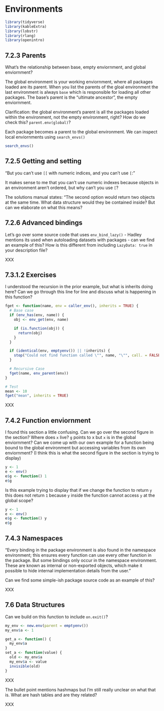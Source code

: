 # Environments

```r
library(tidyverse)
library(kableExtra)
library(lobstr)
library(rlang)
library(openintro)
```


## 7.2.3 Parents {-}

:::question
What's the relationship between base, empty enviornment, and global enviornment?
:::

The global environment is your working enviornment, where all packages loaded are its parent. When you list the parents of the gloal environment the last environment is always `base` which is responsible for loading all other packages. The base's parent is the "ultimate ancestor", the empty enviornment.


:::question
Clarification: the global environment's parent is all the packages loaded within the environment, not the empty environment, right? How do we check this? `parent.env(global)`?
:::

Each package becomes a parent to the global environment. We can inspect local enviornments using `search_envs()`

```r
search_envs()
```

## 7.2.5 Getting and setting {-}

:::question
"But you can’t use `[[` with numeric indices, and you can’t use `[`:"

It makes sense to me that you can't use numeric indexes because objects in an environment aren't ordered, but why can't you use `[`?
:::

:::TODO
The solutions manual states: "The second option would return two objects at the same time. What data structure would they be contained inside? But can we elaborate on what this means?
:::

## 7.2.6 Advanced bindings {-}

:::question
Let's go over some source code that uses `env_bind_lazy()` - Hadley mentions its used when autoloading datasets with packages - can we find an example of this? How is this different from including `LazyData: true` in your description file?
:::

:::TODO
XXX
:::

## 7.3.1.2 Exercises {-}

:::question
I understood the recursion in the prior example, but what is inherits doing here? Can we go through this line for line and discuss what is happening in this function?

```r
fget <- function(name, env = caller_env(), inherits = TRUE) {
  # Base case
  if (env_has(env, name)) {
    obj <- env_get(env, name)

    if (is.function(obj)) {
      return(obj)
    }
  }

  if (identical(env, emptyenv()) || !inherits) {
    stop("Could not find function called \"", name, "\"", call. = FALSE)
  }

  # Recursive Case
  fget(name, env_parent(env))
}
```

```r
# Test
mean <- 10
fget("mean", inherits = TRUE)
```
:::

:::TODO
XXX
:::

## 7.4.2 Function enviornment {-}

:::question
I found this section a little confusing. Can we go over the second figure in the section? Where does `x` live?  `g` points to x but `x` is in the global enviornment? Can we come up with our own example for a function being bound to the global environment but accessing variables from its own enviornment? (I think this is what the second figure in the section is trying to display)

```r
y <- 1
e <- env()
e$g <- function() 1
e$g
```
:::


:::TODO

Is this example trying to display that if we change the function to return `y` this does not return `1` because `y` inside the function cannot access `y` at the global scope?

```r
y <- 1
e <- env()
e$g <- function() y
e$g
```
:::

## 7.4.3 Namespaces {-}

:::question
"Every binding in the package environment is also found in the namespace environment; this ensures every function can use every other function in the package. But some bindings only occur in the namespace environment. These are known as internal or non-exported objects, which make it possible to hide internal implementation details from the user."

Can we find some simple-ish package source code as an example of this? 
:::

:::TODO
XXX
:::


## 7.6 Data Structures {-}

:::question
Can we build on this function to include `on.exit()`?

```r
my_env <- new.env(parent = emptyenv())
my_env$a <- 1

get_a <- function() {
  my_env$a
}
set_a <- function(value) {
  old <- my_env$a
  my_env$a <- value
  invisible(old)
}
```
:::

:::TODO
XXX
:::

:::question
The bullet point mentions hashmaps but I'm still really unclear on what that is. What are hash tables and are they related?
:::

:::TODO
XXX
:::

